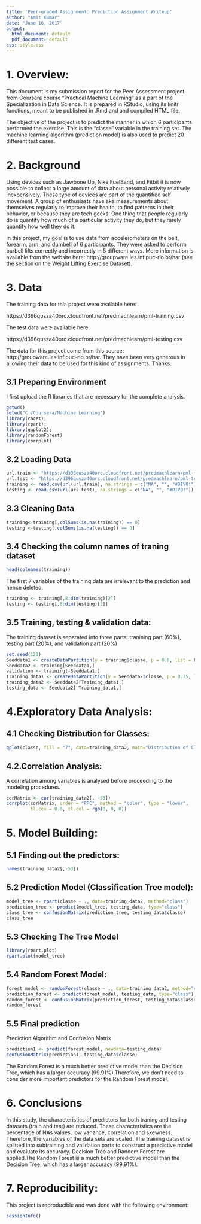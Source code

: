 ---
title: 'Peer-graded Assignment: Prediction Assignment Writeup'
author: "Amit Kumar"
date: "June 16, 2017"
output:
  html_document: default
  pdf_document: default
css: style.css
---
# 1. Overview: 

This document is my submission report for the Peer Assessment project from Coursera course "Practical Machine Learning" as a part of the Specialization in Data Science. It is prepared in RStudio, using its knitr functions, meant to be published in .Rmd and and compiled HTML file. 

The objective of the project is to predict the manner in which 6 participants performed the exercise. This is the "classe" variable in the training set. The machine learning algorithm (prediction model) is also used to predict 20 different test cases.

# 2. Background

Using devices such as Jawbone Up, Nike FuelBand, and Fitbit it is now possible to collect a large amount of data about personal activity relatively inexpensively. These type of devices are part of the quantified self movement. A group of enthusiasts have ake measurements about themselves regularly to improve their health, to find patterns in their behavior, or because they are tech geeks. One thing that people regularly do is quantify how much of a particular activity they do, but they rarely quantify how well they do it. 

In this project, my goal is to use data from accelerometers on the belt, forearm, arm, and dumbell of 6 participants. They were asked to perform barbell lifts correctly and incorrectly in 5 different ways. More information is available from the website here: http://groupware.les.inf.puc-rio.br/har (see the section on the Weight Lifting Exercise Dataset).

# 3. Data

The training data for this project were available here:

https://d396qusza40orc.cloudfront.net/predmachlearn/pml-training.csv

The test data were available here:

https://d396qusza40orc.cloudfront.net/predmachlearn/pml-testing.csv


The data for this project come from this source: http://groupware.les.inf.puc-rio.br/har. They have been very generous in allowing their data to be used for this kind of assignments. Thanks. 

## 3.1 Preparing Environment 
I first upload the R libraries that are necessary for the complete analysis.

```{r}
getwd()
setwd("C:/Coursera/Machine Learning")
library(caret); 
library(rpart);
library(ggplot2);
library(randomForest)
library(corrplot)
```

## 3.2 Loading Data

```{r}
url.train <- "https://d396qusza40orc.cloudfront.net/predmachlearn/pml-training.csv"
url.test <- "https://d396qusza40orc.cloudfront.net/predmachlearn/pml-testing.csv"
training <- read.csv(url(url.train), na.strings = c("NA", "", "#DIV0!"))
testing <- read.csv(url(url.test), na.strings = c("NA", "", "#DIV0!"))
```

## 3.3 Cleaning Data

```{r}
training<-training[,colSums(is.na(training)) == 0]
testing <-testing[,colSums(is.na(testing)) == 0]
```

## 3.4 Checking the column names of traning dataset

```{r}
head(colnames(training))
```

The first 7 variables of the training data are irrelevant to the prediction and hence deleted. 

```{r}
training <- training[,8:dim(training)[2]]
testing <- testing[,8:dim(testing)[2]]
```

## 3.5 Training, testing & validation data:

The training dataset is separated into three parts: tranining part (60%), testing part (20%), and validation part (20%)

```{r}
set.seed(123)
Seeddata1 <- createDataPartition(y = training$classe, p = 0.8, list = F)
Seeddata2 <- training[Seeddata1,]
validation <- training[-Seeddata1,]
Training_data1 <- createDataPartition(y = Seeddata2$classe, p = 0.75, list = F)
training_data2 <- Seeddata2[Training_data1,]
testing_data <- Seeddata2[-Training_data1,]
```

# 4.Exploratory Data Analysis: 

## 4.1 Checking Distribution for Classes: 

```{r}
qplot(classe, fill = "7", data=training_data2, main="Distribution of Classes")
```


## 4.2.Correlation Analysis: 

A correlation among variables is analysed before proceeding to the modeling procedures.

```{r}
corMatrix <- cor(training_data2[, -53])
corrplot(corMatrix, order = "FPC", method = "color", type = "lower", 
         tl.cex = 0.8, tl.col = rgb(0, 0, 0))

```


# 5. Model Building:

## 5.1 Finding out the predictors: 

```{r}
names(training_data2[,-53])
```

## 5.2 Prediction Model (Classification Tree model): 

```{r}
model_tree <- rpart(classe ~ ., data=training_data2, method="class")
prediction_tree <- predict(model_tree, testing_data, type="class")
class_tree <- confusionMatrix(prediction_tree, testing_data$classe)
class_tree
```

## 5.3 Checking The Tree Model

```{r}
library(rpart.plot)
rpart.plot(model_tree)
```

## 5.4 Random Forest Model:

```{r}
forest_model <- randomForest(classe ~ ., data=training_data2, method="class")
prediction_forest <- predict(forest_model, testing_data, type="class")
random_forest <- confusionMatrix(prediction_forest, testing_data$classe)
random_forest
```

## 5.5 Final prediction

Prediction Algorithm and Confusion Matrix

```{r}
prediction1 <- predict(forest_model, newdata=testing_data)
confusionMatrix(prediction1, testing_data$classe)
```

The Random Forest is a much better predictive model than the Decision Tree, which has a larger accuracy (99.91%).Therefore, we don't need to consider more important predictors for the Random Forest model. 

# 6. Conclusions
In this study, the characteristics of predictors for both traning and testing datasets (train and test) are reduced. These characteristics are the percentage of NAs values, low variance, correlation and skewness. Therefore, the variables of the data sets are scaled. The training dataset is splitted into subtraining and validation parts to construct a predictive model and evaluate its accuracy. Decision Tree and Random Forest are applied.The Random Forest is a much better predictive model than the Decision Tree, which has a larger accuracy (99.91%).

# 7. Reproducibility: 
This project is reproducible and was done with the following environment:

```{r}
sessionInfo()
```

